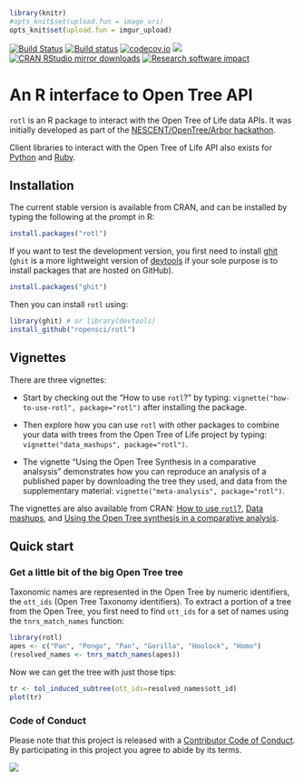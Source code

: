 ```r
library(knitr)
#opts_knit$set(upload.fun = image_uri)
opts_knit$set(upload.fun = imgur_upload)


```
[![Build Status](https://travis-ci.org/ropensci/rotl.svg?branch=master)](https://travis-ci.org/ropensci/rotl)
[![Build status](https://ci.appveyor.com/api/projects/status/v8occu2l14ucr5fl?svg=true)](https://ci.appveyor.com/project/fmichonneau/rotl-3g068)
[![codecov.io](https://codecov.io/github/ropensci/rotl/coverage.svg?branch=master)](https://codecov.io/github/ropensci/rotl?branch=master)
[![](http://www.r-pkg.org/badges/version/rotl)](http://www.r-pkg.org/pkg/rotl)
[![CRAN RStudio mirror downloads](http://cranlogs.r-pkg.org/badges/rotl)](http://www.r-pkg.org/pkg/rotl)
[![Research software impact](http://depsy.org/api/package/cran/rotl/badge.svg)](http://depsy.org/package/r/rotl)

# An R interface to Open Tree API

`rotl` is an R package to interact with the Open Tree of Life data APIs. It was
initially developed as part of the
[NESCENT/OpenTree/Arbor hackathon](http://blog.opentreeoflife.org/2014/06/11/apply-for-tree-for-all-a-hackathon-to-access-opentree-resources/).

Client libraries to interact with the Open Tree of Life API also exists for
[Python](https://github.com/OpenTreeOfLife/pyopentree)
and [Ruby](https://github.com/SpeciesFileGroup/bark).


## Installation

The current stable version is available from CRAN, and can be installed by
typing the following at the prompt in R:

```r
install.packages("rotl")
```

If you want to test the development version, you first need to install
[ghit](https://github.com/cloudyr/ghit) (`ghit` is a more lightweight version of
[devtools](https://github.com/hadley/devtools) if your sole purpose is to
install packages that are hosted on GitHub).

```r
install.packages("ghit")
```

Then you can install `rotl` using:

```r
library(ghit) # or library(devtools)
install_github("ropensci/rotl")
```

## Vignettes

There are three vignettes:

- Start by checking out the "How to use `rotl`?" by typing:
  `vignette("how-to-use-rotl", package="rotl")` after installing the
  package.

- Then explore how you can use `rotl` with other packages to combine your data
  with trees from the Open Tree of Life project by typing:
  `vignette("data_mashups", package="rotl")`.

- The vignette "Using the Open Tree Synthesis in a comparative analsysis"
  demonstrates how you can reproduce an analysis of a published paper by
  downloading the tree they used, and data from the supplementary material:
  `vignette("meta-analysis", package="rotl")`.

The vignettes are also available from CRAN:
[How to use `rotl`?](https://cran.r-project.org/web/packages/rotl/vignettes/how-to-use-rotl.html),
[Data mashups](https://cran.r-project.org/web/packages/rotl/vignettes/data_mashups.html),
and
[Using the Open Tree synthesis in a comparative analysis](https://cran.r-project.org/web/packages/rotl/vignettes/meta-analysis.html).

## Quick start

### Get a little bit of the big Open Tree tree

Taxonomic names are represented in the Open Tree by numeric identifiers, the
`ott_ids` (Open Tree Taxonomy identifiers). To extract a portion of a tree from
the Open Tree, you first need to find `ott_ids` for a set of names using the
`tnrs_match_names` function:

```r
library(rotl)
apes <- c("Pan", "Pongo", "Pan", "Gorilla", "Hoolock", "Homo")
(resolved_names <- tnrs_match_names(apes))
```

Now we can get the tree with just those tips:

```r
tr <- tol_induced_subtree(ott_ids=resolved_names$ott_id)
plot(tr)
```

### Code of Conduct

Please note that this project is released with a
[Contributor Code of Conduct](CONDUCT.md). By participating in this project you
agree to abide by its terms.

[![](http://ropensci.org/public_images/github_footer.png)](http://ropensci.org)
